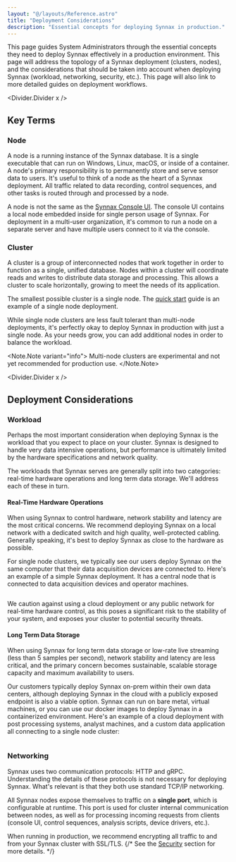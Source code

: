 ```yaml
---
layout: "@/layouts/Reference.astro"
title: "Deployment Considerations"
description: "Essential concepts for deploying Synnax in production."
---
```



This page guides System Administrators through the essential concepts they need to deploy
Synnax effectively in a production environment. This page will address
the topology of a Synnax deployment (clusters, nodes), and the considerations that
should be taken into account when deploying Synnax (workload, networking, security, etc.).
This page will also link to more detailed guides on deployment workflows.

<Divider.Divider x />

## Key Terms

### Node

A node is a running instance of the Synnax database. It is a single executable
that can run on Windows, Linux, macOS, or inside of a container. A node's primary
responsibility is to permanently store and serve sensor data to users. It's useful
to think of a node as the heart of a Synnax deployment. All traffic related to data
recording, control sequences, and other tasks is routed through and processed by a node.

A node is not the same as the [Synnax Console UI](/reference/console/get-started). The
console UI contains a local node embedded inside for single person usage of Synnax. For
deployment in a multi-user organization, it's common to run a node on a separate server
and have multiple users connect to it via the console.

### Cluster

A cluster is a group of interconnected nodes that work together in order to function as
a single, unified database. Nodes within a cluster will coordinate reads and writes
to distribute data storage and processing. This allows a cluster to scale horizontally,
growing to meet the needs of its application.

The smallest possible cluster is a single node. The [quick start](/reference/cluster/quick-start)
guide is an example of a single node deployment.

While single node clusters are less fault tolerant than multi-node deployments,
it's perfectly okay to deploy Synnax in production with just a single node. As your
needs grow, you can add additional nodes in order to balance the workload.

<Note.Note variant="info">
  Multi-node clusters are experimental and not yet recommended for production use.
</Note.Note>

<Divider.Divider x />

## Deployment Considerations

### Workload

Perhaps the most important consideration when deploying Synnax is the workload that
you expect to place on your cluster. Synnax is designed to handle very data intensive
operations, but performance is ultimately limited by the hardware specifications and
network quality.

The workloads that Synnax serves are generally split into two categories: real-time
hardware operations and long term data storage. We'll address each of these in turn.

#### Real-Time Hardware Operations

When using Synnax to control hardware, network stability and latency are the most
critical concerns. We recommend deploying Synnax on a local network with a dedicated
switch and high quality, well-protected cabling. Generally speaking, it's best to
deploy Synnax as close to the hardware as possible.

For single node clusters, we typically see our users deploy Synnax on the same computer
that their data acquisition devices are connected to. Here's an example of a simple Synnax
deployment. It has a central node that is connected to data acquisition devices and
operator machines.

<Image
  client:only="react"
  id="guides/sys-admin/deployment-considerations/real-time-deployment"
  themed={false}
/>

We caution against using a cloud deployment or any public network for real-time hardware
control, as this poses a significant risk to the stability of your system, and exposes
your cluster to potential security threats.

#### Long Term Data Storage

When using Synnax for long term data storage or low-rate live streaming
(less than 5 samples per second), network stability and latency are less critical,
and the primary concern becomes sustainable, scalable storage capacity and maximum
availability to users.

Our customers typically deploy Synnax on-prem within their own data centers, although
deploying Synnax in the cloud with a publicly exposed endpoint is also a viable option.
Synnax can run on bare metal, virtual machines, or you can use our docker images to
deploy Synnax in a containerized environment. Here's an example of a cloud
deployment with post processing systems, analyst machines, and a custom data application
all connecting to a single node cluster:

<Image
  client:only="react"
  id="guides/sys-admin/deployment-considerations/storage-deployment"
  themed={false}
/>

### Networking

Synnax uses two communication protocols: HTTP and gRPC. Understanding the details of
these protocols is not necessary for deploying Synnax. What's relevant is that they both
use standard TCP/IP networking.

All Synnax nodes expose themselves to traffic on a **single port**, which is configurable
at runtime. This port is used for cluster internal communication between nodes, as well
as for processing incoming requests from clients (console UI, control sequences,
analysis scripts, device drivers, etc.).

When running in production, we recommend encrypting all traffic to and from your Synnax
cluster with SSL/TLS.
{/* See the [Security](#security) section for more details. */}

